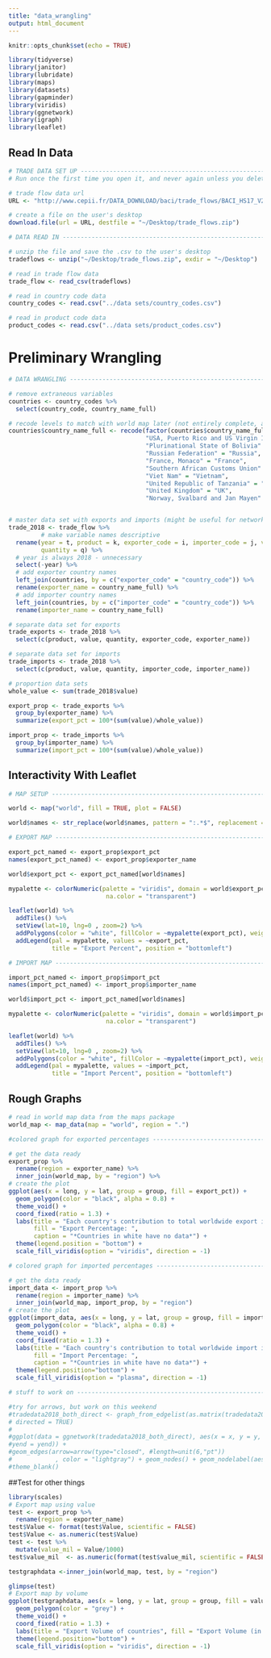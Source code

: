 ```yaml
---
title: "data_wrangling"
output: html_document
---
```


```r
knitr::opts_chunk$set(echo = TRUE)

library(tidyverse)
library(janitor)
library(lubridate)
library(maps)
library(datasets)
library(gapminder)
library(viridis)
library(ggnetwork)
library(igraph)
library(leaflet)
```

## Read In Data

```r
# TRADE DATA SET UP ----------------------------------------------------------------------
# Run once the first time you open it, and never again unless you delete the files

# trade flow data url
URL <- "http://www.cepii.fr/DATA_DOWNLOAD/baci/trade_flows/BACI_HS17_V202001.zip"

# create a file on the user's desktop 
download.file(url = URL, destfile = "~/Desktop/trade_flows.zip")
```


```r
# DATA READ IN ---------------------------------------------------------------------------

# unzip the file and save the .csv to the user's desktop
tradeflows <- unzip("~/Desktop/trade_flows.zip", exdir = "~/Desktop")

# read in trade flow data 
trade_flow <- read_csv(tradeflows)

# read in country code data 
country_codes <- read.csv("../data sets/country_codes.csv")

# read in product code data 
product_codes <- read.csv("../data sets/product_codes.csv")

```

# Preliminary Wrangling

```r
# DATA WRANGLING -------------------------------------------------------------------------

# remove extraneous variables 
countries <- country_codes %>%
  select(country_code, country_name_full) 

# recode levels to match with world map later (not entirely complete, add more if noticed)
countries$country_name_full <- recode(factor(countries$country_name_full), 
                                      "USA, Puerto Rico and US Virgin Islands" = "USA", 
                                      "Plurinational State of Bolivia" = "Bolivia", 
                                      "Russian Federation" = "Russia", 
                                      "France, Monaco" = "France",
                                      "Southern African Customs Union" = "South Africa", 
                                      "Viet Nam" = "Vietnam", 
                                      "United Republic of Tanzania" = "Tanzania", 
                                      "United Kingdom" = "UK", 
                                      "Norway, Svalbard and Jan Mayen" = "Norway")


# master data set with exports and imports (might be useful for networks)
trade_2018 <- trade_flow %>%
         # make variable names descriptive
  rename(year = t, product = k, exporter_code = i, importer_code = j, value = v, 
         quantity = q) %>%
  # year is always 2018 - unnecessary 
  select(-year) %>%
  # add exporter country names 
  left_join(countries, by = c("exporter_code" = "country_code")) %>%
  rename(exporter_name = country_name_full) %>%
  # add importer country names 
  left_join(countries, by = c("importer_code" = "country_code")) %>%
  rename(importer_name = country_name_full)

# separate data set for exports 
trade_exports <- trade_2018 %>%
  select(c(product, value, quantity, exporter_code, exporter_name))

# separate data set for imports 
trade_imports <- trade_2018 %>%
  select(c(product, value, quantity, importer_code, importer_name))

# proportion data sets 
whole_value <- sum(trade_2018$value)

export_prop <- trade_exports %>%
  group_by(exporter_name) %>%
  summarize(export_pct = 100*(sum(value)/whole_value))

import_prop <- trade_imports %>%
  group_by(importer_name) %>%
  summarize(import_pct = 100*(sum(value)/whole_value))
```

## Interactivity With Leaflet


```r
# MAP SETUP ------------------------------------------------------------------------------

world <- map("world", fill = TRUE, plot = FALSE)

world$names <- str_replace(world$names, pattern = ":.*$", replacement = "")

# EXPORT MAP -----------------------------------------------------------------------------

export_pct_named <- export_prop$export_pct
names(export_pct_named) <- export_prop$exporter_name

world$export_pct <- export_pct_named[world$names]

mypalette <- colorNumeric(palette = "viridis", domain = world$export_pct, 
                           na.color = "transparent")

leaflet(world) %>%
  addTiles() %>%
  setView(lat=10, lng=0 , zoom=2) %>%
  addPolygons(color = "white", fillColor = ~mypalette(export_pct), weight = 1) %>%
  addLegend(pal = mypalette, values = ~export_pct, 
            title = "Export Percent", position = "bottomleft")

# IMPORT MAP -----------------------------------------------------------------------------

import_pct_named <- import_prop$import_pct
names(import_pct_named) <- import_prop$importer_name

world$import_pct <- import_pct_named[world$names]

mypalette <- colorNumeric(palette = "viridis", domain = world$import_pct, 
                           na.color = "transparent")

leaflet(world) %>%
  addTiles() %>%
  setView(lat=10, lng=0 , zoom=2) %>%
  addPolygons(color = "white", fillColor = ~mypalette(import_pct), weight = 1) %>%
  addLegend(pal = mypalette, values = ~import_pct, 
            title = "Import Percent", position = "bottomleft")
```














## Rough Graphs 

```r
# read in world map data from the maps package 
world_map <- map_data(map = "world", region = ".")

#colored graph for exported percentages --------------------------------------------------

# get the data ready 
export_prop %>%
  rename(region = exporter_name) %>%
  inner_join(world_map, by = "region") %>%
# create the plot  
ggplot(aes(x = long, y = lat, group = group, fill = export_pct)) +
  geom_polygon(color = "black", alpha = 0.8) +
  theme_void() +
  coord_fixed(ratio = 1.3) +
  labs(title = "Each country's contribution to total worldwide export in percentages", 
       fill = "Export Percentage: ", 
       caption = "*Countries in white have no data*") +
  theme(legend.position = "bottom") + 
  scale_fill_viridis(option = "viridis", direction = -1) 

# colored graph for imported percentages -------------------------------------------------

# get the data ready 
import_data <- import_prop %>%
  rename(region = importer_name) %>%
  inner_join(world_map, import_prop, by = "region")
# create the plot
ggplot(import_data, aes(x = long, y = lat, group = group, fill = import_pct)) +
  geom_polygon(color = "black", alpha = 0.8) +
  theme_void() +
  coord_fixed(ratio = 1.3) +
  labs(title = "Each country's contribution to total worldwide import in percentages", 
       fill = "Import Percentage: ", 
       caption = "*Countries in white have no data*") +
  theme(legend.position="bottom") + 
  scale_fill_viridis(option = "plasma", direction = -1) 

# stuff to work on -----------------------------------------------------------------------

#try for arrows, but work on this weekend
#tradedata2018_both_direct <- graph_from_edgelist(as.matrix(tradedata2018_both[,3:4]), 
# directed = TRUE)
#
#ggplot(data = ggnetwork(tradedata2018_both_direct), aes(x = x, y = y, xend = xend, 
#yend = yend)) + 
#geom_edges(arrow=arrow(type="closed", #length=unit(6,"pt"))
#            , color = "lightgray") + geom_nodes() + geom_nodelabel(aes(label = name)) + 
#theme_blank()
```

##Test for other things 
```r
library(scales)
# Export map using value
test <- export_prop %>%
  rename(region = exporter_name)
test$Value <- format(test$Value, scientific = FALSE)
test$Value <- as.numeric(test$Value)
test <- test %>%
  mutate(value_mil = Value/1000)
test$value_mil  <- as.numeric(format(test$value_mil, scientific = FALSE))

testgraphdata <-inner_join(world_map, test, by = "region")

glimpse(test)
# Export map by volume 
ggplot(testgraphdata, aes(x = long, y = lat, group = group, fill = value_mil)) +
  geom_polygon(color = "grey") +
  theme_void() +
  coord_fixed(ratio = 1.3) +
  labs(title = "Export Volume of countries", fill = "Export Volume (in million US$)", caption = "*Countries in white have no data*") +
  theme(legend.position="bottom") + 
  scale_fill_viridis(option = "viridis", direction = -1) 

```




